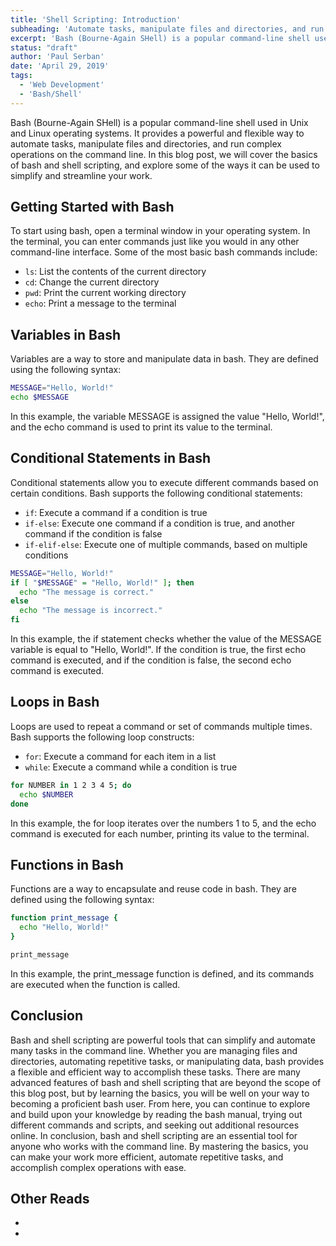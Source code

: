 ```yaml
---
title: 'Shell Scripting: Introduction'
subheading: 'Automate tasks, manipulate files and directories, and run complex operations on the command line'
excerpt: 'Bash (Bourne-Again SHell) is a popular command-line shell used in Unix and Linux operating systems. It provides a powerful and flexible way to automate tasks, manipulate files and directories, and run complex operations on the command line. In this blog post, we will cover the basics of bash and shell scripting, and explore some of the ways it can be used to simplify and streamline your work.'
status: "draft"
author: 'Paul Serban'
date: 'April 29, 2019'
tags:
  - 'Web Development'
  - 'Bash/Shell'
---
```


Bash (Bourne-Again SHell) is a popular command-line shell used in Unix and Linux operating systems. It provides a powerful and flexible way to automate tasks, manipulate files and directories, and run complex operations on the command line. In this blog post, we will cover the basics of bash and shell scripting, and explore some of the ways it can be used to simplify and streamline your work.

## Getting Started with Bash

To start using bash, open a terminal window in your operating system. In the terminal, you can enter commands just like you would in any other command-line interface. Some of the most basic bash commands include:

- `ls`: List the contents of the current directory
- `cd`: Change the current directory
- `pwd`: Print the current working directory
- `echo`: Print a message to the terminal

## Variables in Bash

Variables are a way to store and manipulate data in bash. They are defined using the following syntax:

```bash
MESSAGE="Hello, World!"
echo $MESSAGE
```

In this example, the variable MESSAGE is assigned the value "Hello, World!", and the echo command is used to print its value to the terminal.

## Conditional Statements in Bash

Conditional statements allow you to execute different commands based on certain conditions. Bash supports the following conditional statements:

- `if`: Execute a command if a condition is true
- `if-else`: Execute one command if a condition is true, and another command if the condition is false
- `if-elif-else`: Execute one of multiple commands, based on multiple conditions

```bash
MESSAGE="Hello, World!"
if [ "$MESSAGE" = "Hello, World!" ]; then
  echo "The message is correct."
else
  echo "The message is incorrect."
fi
```

In this example, the if statement checks whether the value of the MESSAGE variable is equal to "Hello, World!". If the condition is true, the first echo command is executed, and if the condition is false, the second echo command is executed.

## Loops in Bash

Loops are used to repeat a command or set of commands multiple times. Bash supports the following loop constructs:

- `for`: Execute a command for each item in a list
- `while`: Execute a command while a condition is true

```bash
for NUMBER in 1 2 3 4 5; do
  echo $NUMBER
done
```

In this example, the for loop iterates over the numbers 1 to 5, and the echo command is executed for each number, printing its value to the terminal.

## Functions in Bash

Functions are a way to encapsulate and reuse code in bash. They are defined using the following syntax:

```bash
function print_message {
  echo "Hello, World!"
}

print_message
```

In this example, the print_message function is defined, and its commands are executed when the function is called.

## Conclusion

Bash and shell scripting are powerful tools that can simplify and automate many tasks in the command line. Whether you are managing files and directories, automating repetitive tasks, or manipulating data, bash provides a flexible and efficient way to accomplish these tasks.
There are many advanced features of bash and shell scripting that are beyond the scope of this blog post, but by learning the basics, you will be well on your way to becoming a proficient bash user. From here, you can continue to explore and build upon your knowledge by reading the bash manual, trying out different commands and scripts, and seeking out additional resources online.
In conclusion, bash and shell scripting are an essential tool for anyone who works with the command line. By mastering the basics, you can make your work more efficient, automate repetitive tasks, and accomplish complex operations with ease.

## Other Reads
- <Link href="/blog/posts/basic-bash-scripting-and-command-line" label="Basics of Bash and Shell Scripting - A quick introduction to Bash and shell scripting" isInternal={true}/>
- <Link href="/blog/snippets/terminal-keyboard-shortcuts" label="Command-line and Terminal Keyboard Shortcuts - Increase Your Productivity with These Essential Shortcuts" isInternal={true}/>